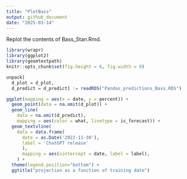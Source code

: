 ```yaml
---
title: "PlotBass"
output: github_document
date: "2025-03-14"
---
```


Replot the contents of Bass_Stan.Rmd.

```r
library(wrapr)
library(ggplot2)
library(geomtextpath)
knitr::opts_chunk$set(fig.height = 6, fig.width = 9)
```

```r
unpack[
  d_plot = d_plot, 
  d_predict = d_predict] := readRDS("Pandas_predictions_Bass.RDS")
```


```r
ggplot(mapping = aes(x = date, y = percent)) +
  geom_point(data = na.omit(d_plot)) +
  geom_line(
    data = na.omit(d_predict),
    mapping = aes(color = what, linetype = is_forecast)) +
  geom_textvline(
    data = data.frame(
      date = as.Date('2022-11-30'),
      label = 'ChatGPT release'
      ),
      mapping = aes(xintercept = date, label = label),
    ) + 
  theme(legend.position="bottom") +
  ggtitle("projection as a function of training date")
```
